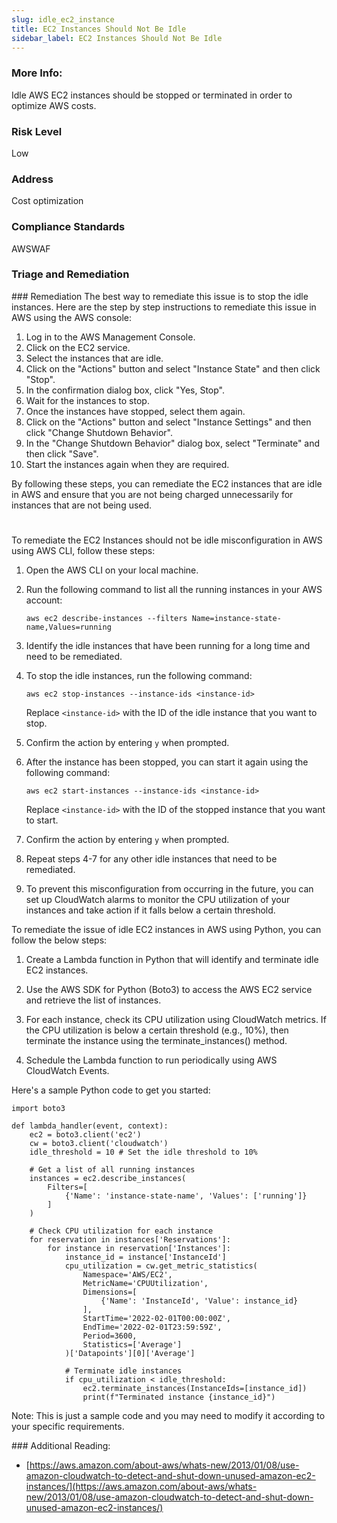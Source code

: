 ```yaml
---
slug: idle_ec2_instance
title: EC2 Instances Should Not Be Idle
sidebar_label: EC2 Instances Should Not Be Idle
---
```


### More Info:

Idle AWS EC2 instances should be stopped or terminated in order to optimize AWS costs.

### Risk Level

Low

### Address

Cost optimization

### Compliance Standards

AWSWAF


### Triage and Remediation
<Tabs>
<Tab title='Remediation'>
### Remediation

<AccordionGroup>
<Accordion title='Using Console' defaultOpen='true'>
The best way to remediate this issue is to stop the idle instances. Here are the step by step instructions to remediate this issue in AWS using the AWS console:

1. Log in to the AWS Management Console.
2. Click on the EC2 service.
3. Select the instances that are idle.
4. Click on the "Actions" button and select "Instance State" and then click "Stop".
5. In the confirmation dialog box, click "Yes, Stop".
6. Wait for the instances to stop.
7. Once the instances have stopped, select them again.
8. Click on the "Actions" button and select "Instance Settings" and then click "Change Shutdown Behavior".
9. In the "Change Shutdown Behavior" dialog box, select "Terminate" and then click "Save".
10. Start the instances again when they are required.

By following these steps, you can remediate the EC2 instances that are idle in AWS and ensure that you are not being charged unnecessarily for instances that are not being used.

#
</Accordion>

<Accordion title='Using CLI'>
To remediate the EC2 Instances should not be idle misconfiguration in AWS using AWS CLI, follow these steps:

1. Open the AWS CLI on your local machine.

2. Run the following command to list all the running instances in your AWS account:

   ```
   aws ec2 describe-instances --filters Name=instance-state-name,Values=running
   ```

3. Identify the idle instances that have been running for a long time and need to be remediated.

4. To stop the idle instances, run the following command:

   ```
   aws ec2 stop-instances --instance-ids <instance-id>
   ```

   Replace `<instance-id>` with the ID of the idle instance that you want to stop.

5. Confirm the action by entering `y` when prompted.

6. After the instance has been stopped, you can start it again using the following command:

   ```
   aws ec2 start-instances --instance-ids <instance-id>
   ```

   Replace `<instance-id>` with the ID of the stopped instance that you want to start.

7. Confirm the action by entering `y` when prompted.

8. Repeat steps 4-7 for any other idle instances that need to be remediated.

9. To prevent this misconfiguration from occurring in the future, you can set up CloudWatch alarms to monitor the CPU utilization of your instances and take action if it falls below a certain threshold.
</Accordion>

<Accordion title='Using Python'>
To remediate the issue of idle EC2 instances in AWS using Python, you can follow the below steps:

1. Create a Lambda function in Python that will identify and terminate idle EC2 instances. 

2. Use the AWS SDK for Python (Boto3) to access the AWS EC2 service and retrieve the list of instances.

3. For each instance, check its CPU utilization using CloudWatch metrics. If the CPU utilization is below a certain threshold (e.g., 10%), then terminate the instance using the terminate_instances() method.

4. Schedule the Lambda function to run periodically using AWS CloudWatch Events. 

Here's a sample Python code to get you started:

```
import boto3

def lambda_handler(event, context):
    ec2 = boto3.client('ec2')
    cw = boto3.client('cloudwatch')
    idle_threshold = 10 # Set the idle threshold to 10%
    
    # Get a list of all running instances
    instances = ec2.describe_instances(
        Filters=[
            {'Name': 'instance-state-name', 'Values': ['running']}
        ]
    )
    
    # Check CPU utilization for each instance
    for reservation in instances['Reservations']:
        for instance in reservation['Instances']:
            instance_id = instance['InstanceId']
            cpu_utilization = cw.get_metric_statistics(
                Namespace='AWS/EC2',
                MetricName='CPUUtilization',
                Dimensions=[
                    {'Name': 'InstanceId', 'Value': instance_id}
                ],
                StartTime='2022-02-01T00:00:00Z',
                EndTime='2022-02-01T23:59:59Z',
                Period=3600,
                Statistics=['Average']
            )['Datapoints'][0]['Average']
            
            # Terminate idle instances
            if cpu_utilization < idle_threshold:
                ec2.terminate_instances(InstanceIds=[instance_id])
                print(f"Terminated instance {instance_id}")
```

Note: This is just a sample code and you may need to modify it according to your specific requirements.
</Accordion>

</AccordionGroup>
</Tab>
</Tabs>
### Additional Reading:

- [https://aws.amazon.com/about-aws/whats-new/2013/01/08/use-amazon-cloudwatch-to-detect-and-shut-down-unused-amazon-ec2-instances/](https://aws.amazon.com/about-aws/whats-new/2013/01/08/use-amazon-cloudwatch-to-detect-and-shut-down-unused-amazon-ec2-instances/) 

